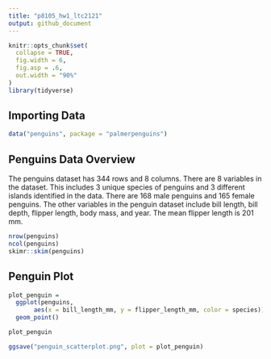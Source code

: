 ```yaml
---
title: "p8105_hw1_ltc2121"
output: github_document
---
```


```r
knitr::opts_chunk$set(
  collapse = TRUE,
  fig.width = 6,
  fig.asp = .6,
  out.width = "90%"
)
library(tidyverse)
```

## Importing Data

```r
data("penguins", package = "palmerpenguins")
```

## Penguins Data Overview

The penguins dataset has 344 rows and 8 columns. There are 8 variables in the dataset. This includes 3 unique species of penguins and 3 different islands identified in the data. There are 168 male penguins and 165 female penguins. The other variables in the penguin dataset include bill length, bill depth, flipper length, body mass, and year. The mean flipper length is 201 mm. 

```r
nrow(penguins)
ncol(penguins)
skimr::skim(penguins)
```

## Penguin Plot

```r
plot_penguin = 
  ggplot(penguins, 
       aes(x = bill_length_mm, y = flipper_length_mm, color = species)) +
  geom_point()

plot_penguin

ggsave("penguin_scatterplot.png", plot = plot_penguin)
```

